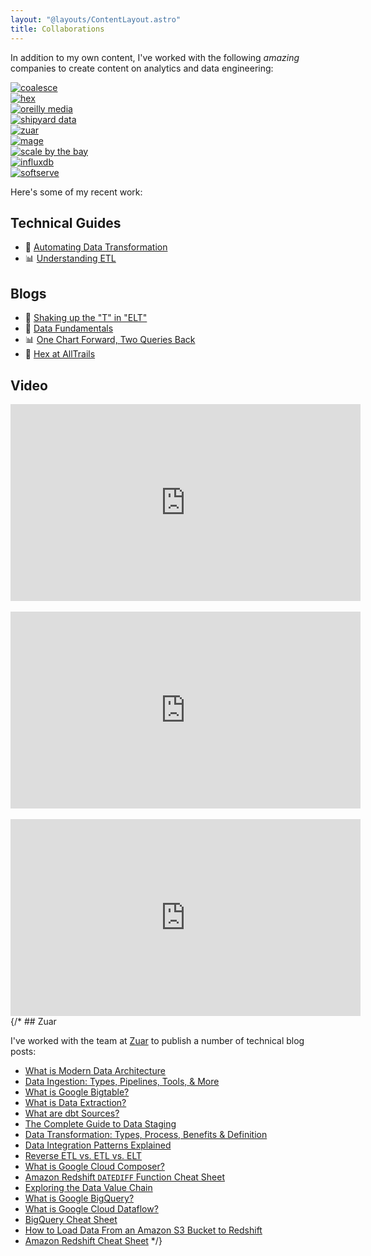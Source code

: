 ```yaml
---
layout: "@layouts/ContentLayout.astro"
title: Collaborations
---
```




In addition to my own content, I've worked with the following _amazing_ companies to create content on analytics and data engineering:

<div class="grid auto-cols-max grid-cols-5 items-center">
  <div class="px-3">
    <a href="https://coalesce.io">
      <Image src={coalesce} alt="coalesce" />
    </a>
  </div>
  <div class="px-3">
    <a href="https://hex.tech">
      <Image src={hex_light} alt="hex" />
    </a>
  </div>
  <div class="px-3">
    <a href="https://www.oreilly.com/">
      <Image src={orm} alt="oreilly media" />
    </a>
  </div>
  <div class="px-3">
    <a href="https://www.shipyardapp.com/">
      <Image src={shipyard} alt="shipyard data" />
    </a>
  </div>
  <div class="px-3">
    <a href="https://www.zuar.com/">
      <Image src={zuar} alt="zuar" />
    </a>
  </div>
  <div class="px-3">
    <a href="https://mage.ai">
      <Image src={mage} alt="mage" />
    </a>
  </div>
  <div class="px-3">
    <a href="https://www.scale.bythebay.io/">
      <Image src={sbtb} alt="scale by the bay" />
    </a>
  </div>
  <div class="px-3">
    <a href="https://www.influxdata.com/">
      <Image src={influxdb} alt="influxdb" />
    </a>
  </div>
  <div class="px-3">
    <a href="https://www.softserveinc.com/">
      <Image src={softserve} alt="softserve" />
    </a>
  </div>
</div>

Here's some of my recent work:

## Technical Guides

- 🤖 [Automating Data Transformation](https://coalesce.io/wp-content/uploads/2023/05/OReilly-AutomateDataTransformations.pdf)
- 📊 [Understanding ETL](https://hex.tech/guides/iterating-in-analytics/)

## Blogs

- 🧂 [Shaking up the "T" in "ELT"](https://coalesce.io/product-technology/automating-data-transformation-with-coalesce/)
- 🥳 [Data Fundamentals](https://coalesce.io/all-things-data/before-jumping-into-generative-ai-and-llm-ensure-data-fundamentals-are-in-place/)
- 📊 [One Chart Forward, Two Queries Back](https://hex.tech/blog/iterating-in-analytics/)
- 🥾 [Hex at AllTrails](https://hex.tech/blog/hex-at-alltrails/)

## Video

<div align="center">
  <iframe
    width="560"
    height="315"
    src="https://www.youtube.com//embed/zAHEcl3aSng"
    title="YouTube video player"
    frameborder="0"
    allow="accelerometer; autoplay; clipboard-write; encrypted-media; gyroscope; picture-in-picture; web-share"
    allowfullscreen
  ></iframe>
</div>
<br />
<div align="center">
  <iframe
    width="560"
    height="315"
    src="https://www.youtube.com/embed/JKALtxziBG0?si=m5zq1vp_J2uuh2-J"
    title="YouTube video player"
    frameborder="0"
    allow="accelerometer; autoplay; clipboard-write; encrypted-media; gyroscope; picture-in-picture; web-share"
    allowfullscreen
  ></iframe>
</div>
<br />
<div align="center">
  <iframe
    width="560"
    height="315"
    src="https://www.youtube.com/embed/KEt29KSEXhc"
    title="YouTube video player"
    frameborder="0"
    allow="accelerometer; autoplay; clipboard-write; encrypted-media; gyroscope; picture-in-picture; web-share"
    allowfullscreen
  ></iframe>
</div>
{/* 
## Zuar

I've worked with the team at [Zuar](https://www.zuar.com/) to publish a number of technical blog posts:

- [What is Modern Data Architecture](https://www.zuar.com/blog/modern-data-architecture/)
- [Data Ingestion: Types, Pipelines, Tools, & More](https://www.zuar.com/blog/data-ingestion-pipeline-tools/)
- [What is Google Bigtable?](https://www.zuar.com/blog/what-is-google-bigtable/)
- [What is Data Extraction?](https://www.zuar.com/blog/what-is-data-extraction-definitions-tools-techniques/)
- [What are dbt Sources?](https://www.zuar.com/blog/what-are-dbt-sources/)
- [The Complete Guide to Data Staging](https://www.zuar.com/blog/complete-guide-to-data-staging/)
- [Data Transformation: Types, Process, Benefits & Definition](https://www.zuar.com/blog/data-transformation-types-process-benefits-and-definition/)
- [Data Integration Patterns Explained](https://www.zuar.com/blog/data-integration-patterns-explained/)
- [Reverse ETL vs. ETL vs. ELT](https://www.zuar.com/blog/reverse-etl-vs-etl-vs-elt/)
- [What is Google Cloud Composer?](https://www.zuar.com/blog/what-is-google-cloud-composer/)
- [Amazon Redshift `DATEDIFF` Function Cheat Sheet](https://www.zuar.com/blog/amazon-redshift-datediff-function/)
- [Exploring the Data Value Chain](https://www.zuar.com/blog/exploring-the-data-value-chain/)
- [What is Google BigQuery?](https://www.zuar.com/blog/what-is-google-bigquery/)
- [What is Google Cloud Dataflow?](https://www.zuar.com/blog/what-is-google-cloud-dataflow/)
- [BigQuery Cheat Sheet](https://www.zuar.com/blog/bigquery-cheat-sheet/)
- [How to Load Data From an Amazon S3 Bucket to Redshift](https://www.zuar.com/blog/load-amazon-s3-data-to-redshift/)
- [Amazon Redshift Cheat Sheet](https://www.zuar.com/blog/amazon-redshift-cheat-sheet/) \*/}
